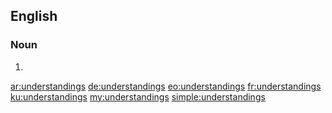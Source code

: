 ==English==

===Noun===
{{head|en|plural}}

# {{plural of|understanding|lang=en|nocat=1}}

[[ar:understandings]]
[[de:understandings]]
[[eo:understandings]]
[[fr:understandings]]
[[ku:understandings]]
[[my:understandings]]
[[simple:understandings]]